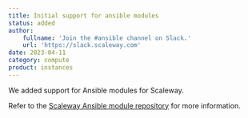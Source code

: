 ```yaml
---
title: Initial support for ansible modules
status: added
author:
    fullname: 'Join the #ansible channel on Slack.'
    url: 'https://slack.scaleway.com'
date: 2023-04-11
category: compute
product: instances
---
```


We added support for Ansible modules for Scaleway. 

Refer to the [Scaleway Ansible module repository](https://github.com/scaleway/ansible) for more information.



